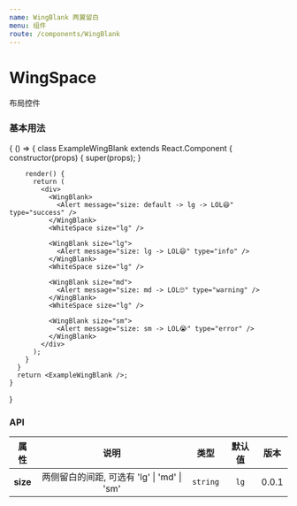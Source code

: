 ```yaml
---
name: WingBlank 两翼留白
menu: 组件
route: /components/WingBlank
---
```



# WingSpace

布局控件

### 基本用法

<Playground>
  {
    () => {
      class ExampleWingBlank extends React.Component {
        constructor(props) {
          super(props);
        }

        render() {
          return (
            <div>
              <WingBlank>
                <Alert message="size: default -> lg -> LOL😆" type="success" />
              </WingBlank>
              <WhiteSpace size="lg" />

              <WingBlank size="lg">
                <Alert message="size: lg -> LOL😄" type="info" />
              </WingBlank>
              <WhiteSpace size="lg" />

              <WingBlank size="md">
                <Alert message="size: md -> LOL🙄" type="warning" />
              </WingBlank>
              <WhiteSpace size="lg" />

              <WingBlank size="sm">
                <Alert message="size: sm -> LOL😭" type="error" />
              </WingBlank>
            </div>
          );
        }
      }
      return <ExampleWingBlank />;
    }
  }
</Playground>

### API

| 属性 |                            说明                             |  类型  | 默认值 | 版本  |
| :--: | :---------------------------------------------------------: | :----: | :----: | :---: |
| **size** | 两侧留白的间距, 可选有 'lg' \| 'md' \| 'sm' | `string` |   `lg`   | 0.0.1 |

<Props of={WingBlank} />